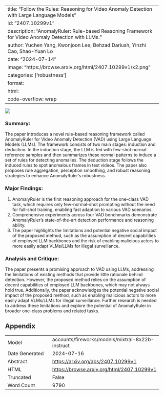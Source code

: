 
---
title: "Follow the Rules: Reasoning for Video Anomaly Detection with Large Language Models"
id: "2407.10299v1"
description: "AnomalyRuler: Rule-based Reasoning Framework for Video Anomaly Detection with LLMs."
author: Yuchen Yang, Kwonjoon Lee, Behzad Dariush, Yinzhi Cao, Shao-Yuan Lo
date: "2024-07-14"
image: "https://browse.arxiv.org/html/2407.10299v1/x2.png"
categories: ['robustness']
format:
  html:
    code-overflow: wrap
---

![](https://browse.arxiv.org/html/2407.10299v1/x2.png)

### Summary:

The paper introduces a novel rule-based reasoning framework called AnomalyRuler for Video Anomaly Detection (VAD) using Large Language Models (LLMs). The framework consists of two main stages: induction and deduction. In the induction stage, the LLM is fed with few-shot normal reference samples and then summarizes these normal patterns to induce a set of rules for detecting anomalies. The deduction stage follows the induced rules to spot anomalous frames in test videos. The paper also proposes rule aggregation, perception smoothing, and robust reasoning strategies to enhance AnomalyRuler's robustness.

### Major Findings:

1. AnomalyRuler is the first reasoning approach for the one-class VAD task, which requires only few-normal-shot prompting without the need for full-shot training, enabling fast adaption to various VAD scenarios.
2. Comprehensive experiments across four VAD benchmarks demonstrate AnomalyRuler's state-of-the-art detection performance and reasoning ability.
3. The paper highlights the limitations and potential negative social impact of the proposed method, such as the assumption of decent capabilities of employed LLM backbones and the risk of enabling malicious actors to more easily adapt VLMs/LLMs for illegal surveillance.

### Analysis and Critique:

The paper presents a promising approach to VAD using LLMs, addressing the limitations of existing methods that provide little rationale behind detection. However, the proposed method relies on the assumption of decent capabilities of employed LLM backbones, which may not always hold true. Additionally, the paper acknowledges the potential negative social impact of the proposed method, such as enabling malicious actors to more easily adapt VLMs/LLMs for illegal surveillance. Further research is needed to address these limitations and explore the potential of AnomalyRuler in broader one-class problems and related tasks.

## Appendix

|          |          |
|----------|----------|
| Model     | accounts/fireworks/models/mixtral-8x22b-instruct       |
| Date Generated     | 2024-07-16       |
| Abstract | [https://arxiv.org/abs/2407.10299v1](https://arxiv.org/abs/2407.10299v1)        |
| HTML     | [https://browse.arxiv.org/html/2407.10299v1](https://browse.arxiv.org/html/2407.10299v1)       |
| Truncated       | False       |
| Word Count       | 9790       |